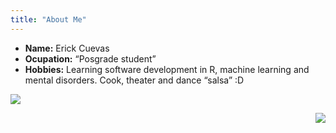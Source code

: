 ```yaml
---
title: "About Me"
---
```


- __Name:__ Erick Cuevas 
- __Ocupation:__ "Posgrade student"
- __Hobbies:__ Learning software development in R, machine learning and mental disorders. Cook, theater and dance "salsa" :D

<img src="images/erick2.jpg" align="bottom"/>
      
<img style="float: right;" src="images/erick2.jpg">